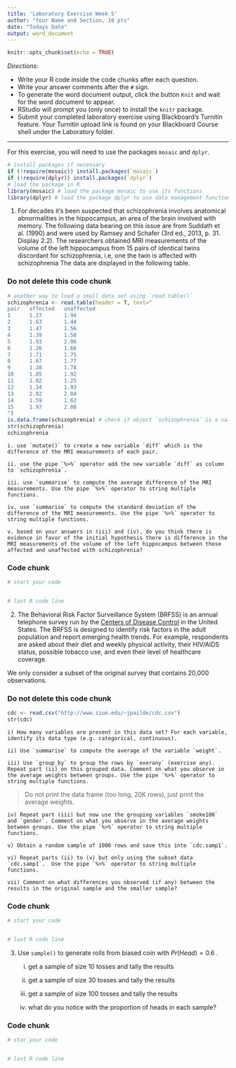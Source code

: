 ```yaml
---
title: 'Laboratory Exercise Week 5'
author: "Your Name and Section, 10 pts"
date: "Todays Date"
output: word_document
---
```


```r
knitr::opts_chunk$set(echo = TRUE)
```

*Directions*: 

* Write your R code inside the code chunks after each question.
* Write your answer comments after the `#` sign.
* To generate the word document output, click the button `Knit` and wait for the word document to appear.
* RStudio will prompt you (only once) to install the `knitr` package.
* Submit your completed laboratory exercise using Blackboard's Turnitin feature. Your Turnitin upload link is found on your Blackboard Course shell under the Laboratory folder.

***

For this exercise, you will need to use the packages `mosaic` and `dplyr`.


```r
# install packages if necessary
if (!require(mosaic)) install.packages(`mosaic`)
if (!require(dplyr)) install.packages(`dplyr`)
# load the package in R
library(mosaic) # load the package mosaic to use its functions
library(dplyr) # load the package dplyr to use data management functions
```




1. For decades it's been suspected that schizophrenia involves anatomical abnormalities in the hippocampus, an area of the brain involved with memory. The following data bearing on this issue are from Suddath et al. (1990) and were used by Ramsey and Schafer (3rd ed., 2013, p. 31. Display 2.2). The researchers obtained MRI measurements of the volume of the left hippocampus from 15 pairs of identical twins discordant for schizophrenia, i.e, one the twin is affected with schizophrenia The data are displayed in the following table. 

### Do not delete this code chunk
```r
# another way to load a small data set using `read.table()`
schizophrenia <- read.table(header = T, text="
pair   affected   unaffected
1      1.27       1.94
2      1.63       1.44
3      1.47       1.56
4      1.39       1.58
5      1.93       2.06
6      1.26       1.66
7      1.71       1.75
8      1.67       1.77
9      1.28       1.78
10     1.85       1.92
11     1.02       1.25
12     1.34       1.93
13     2.02       2.04
14     1.59       1.62
15     1.97       2.08
")
is.data.frame(schizophrenia) # check if object `schizophrenia` is a valid data frame
str(schizophrenia)
schizophrenia 
```


    i. use `mutate()` to create a new variable `diff` which is the difference of the MRI measurements of each pair. 
    
    ii. use the pipe `%>%` operator add the new variable `diff` as column to `schizophrenia`.  
    
    iii. use `summarise` to compute the average difference of the MRI measurements. Use the pipe `%>%` operator to string multiple functions.  
    
    iv. use `summarise` to compute the standard deviation of the difference of the MRI measurements. Use the pipe `%>%` operator to string multiple functions.  
    
    v. based on your answers in (iii) and (iv), do you think there is evidence in favor of the initial hypothesis there is difference in the MRI measurements of the volume of the left hippocampus between those affected and unaffected with schizophrenia?   
  
    
### Code chunk
```r
# start your code


# last R code line
```


2. The Behavioral Risk Factor Surveillance System (BRFSS) is an annual telephone survey run by the [Centers of Disease Control](http://www.cdc.gov/brfss) in the United States. The BRFSS is designed to identify risk factors in the adult population and report emerging health trends. For example, respondents are asked about their diet and weekly physical activity, their HIV/AIDS status, possible tobacco use, and even their level of healthcare coverage.

We only consider a subset of the original survey that contains 20,000 observations.

### Do not delete this code chunk
```r
cdc <- read.csv("http://www.siue.edu/~jpailde/cdc.csv")
str(cdc)
```

    i) How many variables are present in this data set? For each variable, identify its data type (e.g. categorical, continuous).  
    
    ii) Use `summarise` to compute the average of the variable `weight`.
    
    iii) Use `group_by` to group the rows by `exerany` (exercise any). Repeat part (ii) on this grouped data. Comment on what you observe in the average weights between groups. Use the pipe `%>%` operator to string multiple functions.   

> Do not print the data frame (too long, 20K rows), just print the average weights.   
    
    iv) Repeat part (iii) but now use the grouping variables `smoke100` and `gender`. Comment on what you observe in the average weights between groups. Use the pipe `%>%` operator to string multiple functions.  
    
    v) Obtain a random sample of 1000 rows and save this into `cdc.samp1`. 
    
    vi) Repeat parts (ii) to (v) but only using the subset data `cdc.samp1`.  Use the pipe `%>%` operator to string multiple functions.  
    
    vii) Comment on what differences you observed (if any) between the results in the original sample and the smaller sample?
    

### Code chunk
```r
# start your code


# last R code line
```



3. Use `sample()` to generate rolls from biased coin with $Pr(Head) = 0.6$ .

    i) get a sample of size 10 tosses and tally the results    
    
    ii) get a sample of size 30 tosses and tally the results     
    
    iii) get a sample of size 100 tosses and tally the results    
    
    iv) what do you notice with the proportion of heads in each sample?  
    
### Code chunk
```r
# star your code


# last R code line
```

